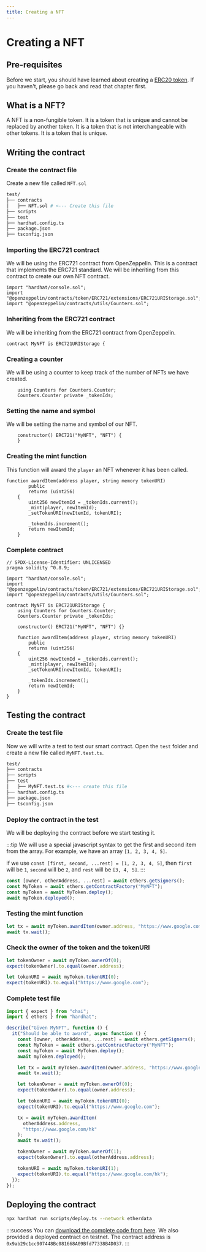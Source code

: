 ```yaml
---
title: Creating a NFT
---
```



# Creating a NFT

## Pre-requisites

Before we start, you should have learned about creating a [ERC20 token](/Chapter3/token).
If you haven't, please go back and read that chapter first.

## What is a NFT?

A NFT is a non-fungible token. It is a token that is unique and cannot be replaced by another token. It is a token that is not interchangeable with other tokens. It is a token that is unique.

## Writing the contract

### Create the contract file

Create a new file called `NFT.sol`

```bash {3}
test/
├── contracts
│   ├── NFT.sol # <--- Create this file
├── scripts
├── test
├── hardhat.config.ts
├── package.json
├── tsconfig.json
```

### Importing the ERC721 contract

We will be using the ERC721 contract from OpenZeppelin.
This is a contract that implements the ERC721 standard.
We will be inheriting from this contract to create our own NFT contract.

```solidity {2}
import "hardhat/console.sol";
import "@openzeppelin/contracts/token/ERC721/extensions/ERC721URIStorage.sol";
import "@openzeppelin/contracts/utils/Counters.sol";
```

### Inheriting from the ERC721 contract

We will be inheriting from the ERC721 contract from OpenZeppelin.

```solidity
contract MyNFT is ERC721URIStorage {
```

### Creating a counter

We will be using a counter to keep track of the number of NFTs we have created.

```solidity {2}
    using Counters for Counters.Counter;
    Counters.Counter private _tokenIds;
```

### Setting the name and symbol

We will be setting the name and symbol of our NFT.

```solidity {2}
    constructor() ERC721("MyNFT", "NFT") {
    }
```

### Creating the mint function

This function will award the `player` an NFT whenever it has been called.

```solidity {6}
function awardItem(address player, string memory tokenURI)
        public
        returns (uint256)
    {
        uint256 newItemId = _tokenIds.current();
        _mint(player, newItemId);
        _setTokenURI(newItemId, tokenURI);

        _tokenIds.increment();
        return newItemId;
    }
```

### Complete contract

```solidity
// SPDX-License-Identifier: UNLICENSED
pragma solidity ^0.8.9;

import "hardhat/console.sol";
import "@openzeppelin/contracts/token/ERC721/extensions/ERC721URIStorage.sol";
import "@openzeppelin/contracts/utils/Counters.sol";

contract MyNFT is ERC721URIStorage {
    using Counters for Counters.Counter;
    Counters.Counter private _tokenIds;

    constructor() ERC721("MyNFT", "NFT") {}

    function awardItem(address player, string memory tokenURI)
        public
        returns (uint256)
    {
        uint256 newItemId = _tokenIds.current();
        _mint(player, newItemId);
        _setTokenURI(newItemId, tokenURI);

        _tokenIds.increment();
        return newItemId;
    }
}

```

## Testing the contract

### Create the test file

Now we will write a test to test our smart contract.
Open the `test` folder and create a new file called `MyNFT.test.ts`.

```bash {5}
test/
├── contracts
├── scripts
├── test
│   ├── MyNFT.test.ts #<--- create this file
├── hardhat.config.ts
├── package.json
├── tsconfig.json
```

### Deploy the contract in the test

We will be deploying the contract before we start testing it.

:::tip
We will use a special javascript syntax to get the first and second item from the array.
For example, we have an array `[1, 2, 3, 4, 5]`.

if we use `const [first, second, ...rest] = [1, 2, 3, 4, 5]`, then `first` will be `1`, `second` will be `2`, and `rest` will be `[3, 4, 5]`.
:::

```typescript {1}
const [owner, otherAddress, ...rest] = await ethers.getSigners();
const MyToken = await ethers.getContractFactory("MyNFT");
const myToken = await MyToken.deploy();
await myToken.deployed();
```

### Testing the mint function

```typescript
let tx = await myToken.awardItem(owner.address, "https://www.google.com");
await tx.wait();
```

### Check the owner of the token and the tokenURI

```typescript
let tokenOwner = await myToken.ownerOf(0);
expect(tokenOwner).to.equal(owner.address);

let tokenURI = await myToken.tokenURI(0);
expect(tokenURI).to.equal("https://www.google.com");
```

### Complete test file

```typescript
import { expect } from "chai";
import { ethers } from "hardhat";

describe("Given MyNFT", function () {
  it("Should be able to award", async function () {
    const [owner, otherAddress, ...rest] = await ethers.getSigners();
    const MyToken = await ethers.getContractFactory("MyNFT");
    const myToken = await MyToken.deploy();
    await myToken.deployed();

    let tx = await myToken.awardItem(owner.address, "https://www.google.com");
    await tx.wait();

    let tokenOwner = await myToken.ownerOf(0);
    expect(tokenOwner).to.equal(owner.address);

    let tokenURI = await myToken.tokenURI(0);
    expect(tokenURI).to.equal("https://www.google.com");

    tx = await myToken.awardItem(
      otherAddress.address,
      "https://www.google.com/hk"
    );
    await tx.wait();

    tokenOwner = await myToken.ownerOf(1);
    expect(tokenOwner).to.equal(otherAddress.address);

    tokenURI = await myToken.tokenURI(1);
    expect(tokenURI).to.equal("https://www.google.com/hk");
  });
});
```

<TestContract />

## Deploying the contract

```bash
npx hardhat run scripts/deploy.ts --network etherdata
```

:::success
You can [download the complete code from here](https://files.etdchain.net/simple_nft.zip).
We also provided a deployed contract on testnet. The contract address is `0x9ab29c1cc907448Bc081668A09Bfd77338B4D037`.
:::
